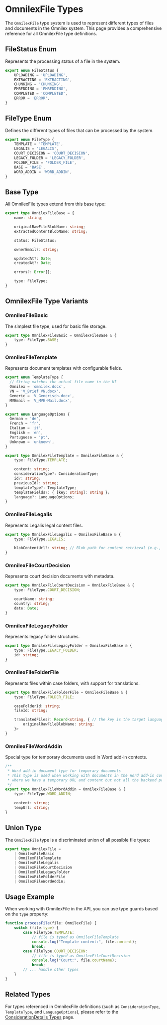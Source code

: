 # OmnilexFile Types

The `OmnilexFile` type system is used to represent different types of files and documents in the Omnilex system. This page provides a comprehensive reference for all OmnilexFile type definitions.

## FileStatus Enum

Represents the processing status of a file in the system.

```typescript
export enum FileStatus {
    UPLOADING = 'UPLOADING',
    EXTRACTING = 'EXTRACTING',
    CHUNKING = 'CHUNKING',
    EMBEDDING = 'EMBEDDING',
    COMPLETED = 'COMPLETED',
    ERROR = 'ERROR',
}
```

## FileType Enum

Defines the different types of files that can be processed by the system.

```typescript
export enum FileType {
    TEMPLATE = 'TEMPLATE',
    LEGALIS = 'LEGALIS',
    COURT_DECISION = 'COURT_DECISION',
    LEGACY_FOLDER = 'LEGACY_FOLDER',
    FOLDER_FILE = 'FOLDER_FILE',
    BASE = 'BASE',
    WORD_ADDIN = 'WORD_ADDIN',
}
```

## Base Type

All OmnilexFile types extend from this base type:

```typescript
export type OmnilexFileBase = {
    name: string;

    originalRawFileBlobName: string;
    extractedContentBlobName: string;

    status: FileStatus;

    ownerEmail?: string;

    updatedAt?: Date;
    createdAt?: Date;

    errors?: Error[];

    type: FileType;
}
```

## OmnilexFile Type Variants

### OmnilexFileBasic

The simplest file type, used for basic file storage.

```typescript
export type OmnilexFileBasic = OmnilexFileBase & {
    type: FileType.BASE;
}
```

### OmnilexFileTemplate

Represents document templates with configurable fields.

```typescript
export enum TemplateType {
  // String matches the actual file name in the UI
  Omnilex = 'omnilex.docx',
  VN = 'V_Brief VN.docx',
  Generic = 'V_Generisch.docx',
  MVEmail = 'V_MVE-Mail.docx',
}

export enum LanguageOptions {
  German = 'de',
  French = 'fr',
  Italian = 'it',
  English = 'en',
  Portuguese = 'pt',
  Unknown = 'unknown',
}

export type OmnilexFileTemplate = OmnilexFileBase & {
    type: FileType.TEMPLATE;

    content: string;
    considerationType?: ConsiderationType;
    id?: string;
    previousId?: string;
    templateType?: TemplateType;
    templateFields?: { [key: string]: string };
    language?: LanguageOptions;
}
```

### OmnilexFileLegalis

Represents Legalis legal content files.

```typescript
export type OmnilexFileLegalis = OmnilexFileBase & {
    type: FileType.LEGALIS;

    blobContentUrl?: string; // Blob path for content retrieval (e.g., "legalis/K_BSK_ORI_OR_Art266g")
}
```

### OmnilexFileCourtDecision

Represents court decision documents with metadata.

```typescript
export type OmnilexFileCourtDecision = OmnilexFileBase & {
    type: FileType.COURT_DECISION;

    courtName: string;
    country: string;
    date: Date;
}
```

### OmnilexFileLegacyFolder

Represents legacy folder structures.

```typescript
export type OmnilexFileLegacyFolder = OmnilexFileBase & {
    type: FileType.LEGACY_FOLDER;
    id: string;
}
```

### OmnilexFileFolderFile

Represents files within case folders, with support for translations.

```typescript
export type OmnilexFileFolderFile = OmnilexFileBase & {
    type: FileType.FOLDER_FILE;

    caseFolderId: string;
    fileId: string;

    translatedFiles?: Record<string, { // the key is the target language
        originalRawFileBlobName: string;
    }>
}
```

### OmnilexFileWordAddin

Special type for temporary documents used in Word add-in contexts.

```typescript
/**
 * Word add-in document type for temporary documents
 * This type is used when working with documents in the Word add-in context
 * where we have a temporary URL and content but not all the backend properties
 */
export type OmnilexFileWordAddin = OmnilexFileBase & {
    type: FileType.WORD_ADDIN;

    content: string;
    tempUrl: string;
}
```

## Union Type

The `OmnilexFile` type is a discriminated union of all possible file types:

```typescript
export type OmnilexFile = 
    | OmnilexFileBasic 
    | OmnilexFileTemplate 
    | OmnilexFileLegalis 
    | OmnilexFileCourtDecision 
    | OmnilexFileLegacyFolder 
    | OmnilexFileFolderFile 
    | OmnilexFileWordAddin;
```

## Usage Example

When working with OmnilexFile in the API, you can use type guards based on the `type` property:

```typescript
function processFile(file: OmnilexFile) {
    switch (file.type) {
        case FileType.TEMPLATE:
            // file is typed as OmnilexFileTemplate
            console.log("Template content:", file.content);
            break;
        case FileType.COURT_DECISION:
            // file is typed as OmnilexFileCourtDecision
            console.log("Court:", file.courtName);
            break;
        // ... handle other types
    }
}
```

## Related Types

For types referenced in OmnilexFile definitions (such as `ConsiderationType`, `TemplateType`, and `LanguageOptions`), please refer to the [ConsiderationDetails Types](/consideration_details_types) page.
